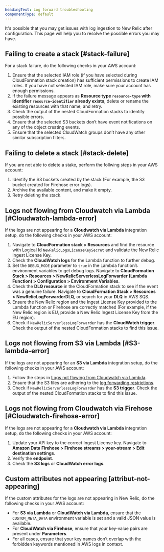 ```yaml
---
headingText: Log forward troubleshooting
componentType: default
---
```

It's possible that you may get issues with log ingestion to New Relic after configuration. This page will help you to resolve the possible errors you may have.

## Failing to create a stack [#stack-failure]
For a stack failure, do the following checks in your AWS account:
1. Ensure that the selected IAM role (if you have selected during CloudFormation stack creation) has sufficient permissions to create IAM roles. If you have not selected IAM role, make sure your account has enough permissions.
2. If the failure message appears as **Resource type `resource-type` with identifier `resource-identifier` already exists**, delete or rename the existing resources with that name, and retry.
3. Check the output of the nested CloudFormation stacks to identify possible errors.
4. Ensure that the selected S3 buckets don’t have event notifications on any of the object creating events.
5. Ensure that the selected CloudWatch groups don’t have any other similar subscription filters.

## Failing to delete a stack [#stack-delete]
If you are not able to delete a stake, perform the follwing steps in your AWS account:
1. Identify the S3 buckets created by the stack (For example, the S3 bucket created for Firehose error logs).
2. Archive the available content, and make it empty.
3. Retry deleting the stack.

## Logs not flowing from Cloudwatch via Lambda [#Cloudwatch-lambda-error]
If the logs are not appearing for a <DNT>**Cloudwatch via Lambda**</DNT> integration setup, do the following checks in your AWS account:
1. Navigate to <DNT>**CloudFormation stack > Resources**</DNT> and find the resource with Logical Id `NewRelicLogsLicenseKeySecret` and validate the New Relic Ingest License Key.
2. Check the <DNT>**CloudWatch logs**</DNT> for the Lambda function to further debug.
3. Set the `DEBUG_MODE` parameter to `true` in the Lambda function’s environment variables to get debug logs. Navigate to <DNT>**CloudFormation Stack > Resources > NewRelicServerlessLogForwarder (Lambda Function) > Configuration > Environment Variables**</DNT>.
4. Check the <DNT>**DLQ resource**</DNT> in the CloudFormation stack to see if the event was a genuine failure. Navigate to <DNT>**CloudFormation Stack > Resources > NewRelicLogForwarderDLQ**</DNT>, or search for your <DNT>**DLQ**</DNT> in AWS SQS.
5. Ensure the New Relic region and the Ingest License Key provided to the Lambda function or Firehose are correctly matched (For example, if the New Relic region is EU, provide a New Relic Ingest License Key from the EU region).
6. Check if `NewRelicServerlessLogForwarder` has the <DNT>**CloudWatch trigger**</DNT>. Check the output of the nested CloudFormation stacks to find this issue.
## Logs not flowing from S3 via Lambda [#S3-lambda-error]
If the logs are not appearing for an <DNT>**S3 via Lambda**</DNT> integration setup, do the following checks in your AWS account:
1. Follow the steps in [Logs not flowing from Cloudwatch via Lambda](/aws-logs/#Cloudwatch-lambda-error).
2. Ensure that the S3 files are adhering to the [log forwarding restrictions](/install/aws-logs/aws_services/log-forwarding-limitations).
3. Check if `NewRelicServerlessLogForwarder` has the <DNT>**S3 trigger**</DNT>. Check the output of the nested CloudFormation stacks to find this issue.
## Logs not flowing from Cloudwatch via Firehose [#Cloudwatch-firehose-error]
If the logs are not appearing for a <DNT>**Cloudwatch via Lambda**</DNT> integration setup, do the following checks in your AWS account:
1. Update your API key to the correct Ingest License key. Navigate to <DNT>**Amazon Data Firehose > Firehose streams > your-stream > Edit destination settings**</DNT>.
2. Verify the <DNT>**endpoint**</DNT>.
3. Check the <DNT>**S3 logs**</DNT> or <DNT>**CloudWatch error logs**</DNT>.
## Custom attributes not appearing [attribut-not-appearing]
If the custom attributes for the logs are not appearing in New Relic, do the following checks in your AWS account:
* For <DNT>**S3 via Lambda**</DNT> or <DNT>**CloudWatch via Lambda**</DNT>, ensure that the `CUSTOM_META_DATA` environment variable is set and a valid JSON value is available.
* For <DNT>**CloudWatch via Firehose**</DNT>, ensure that your key-value pairs are present under <DNT>**Parameters**</DNT>.
* For all cases, ensure that your key names don’t overlap with the forbidden keywords mentioned in AWS logs in context.